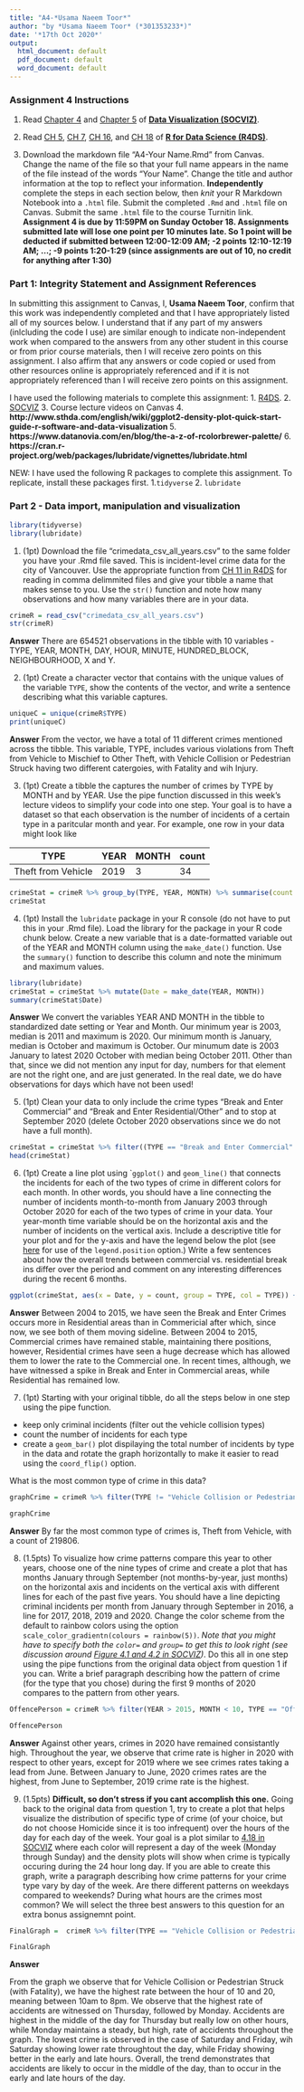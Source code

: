 ```yaml
---
title: "A4-*Usama Naeem Toor*"
author: "by *Usama Naeem Toor* (*301353233*)"
date: '*17th Oct 2020*'
output:
  html_document: default
  pdf_document: default
  word_document: default
---
```


### Assignment 4 Instructions

1. Read [Chapter 4](https://socviz.co/groupfacettx.html#groupfacettx) and [Chapter 5](https://socviz.co/workgeoms.html#workgeoms) of [**Data Visualization (SOCVIZ)**](https://socviz.co).

2. Read [CH 5](https://r4ds.had.co.nz/transform.html), [CH 7](https://r4ds.had.co.nz/exploratory-data-analysis.html), [CH 16](https://r4ds.had.co.nz/dates-and-times.html), and [CH 18](https://r4ds.had.co.nz/pipes.html) of [**R for Data Science (R4DS)**](https://r4ds.had.co.nz). 

3. Download the markdown file "A4-Your Name.Rmd" from Canvas. Change the name of the file so that your full name appears in the name of the file instead of the words "Your Name". Change the title and author information at the top to reflect your information.  **Independently** complete the steps in each section below, then *knit* your R Markdown Notebook into a ``.html`` file. Submit the completed ``.Rmd`` and ``.html`` file on Canvas. Submit the same ``.html`` file to the course Turnitin link. **Assignment 4 is due by 11:59PM on Sunday October 18. Assignments submitted late will lose one point per 10 minutes late. So 1 point will be deducted if submitted between 12:00-12:09 AM; -2 points 12:10-12:19 AM; ...; -9 points 1:20-1:29 (since assignments are out of 10, no credit for anything after 1:30)** 

### Part 1: Integrity Statement and Assignment References

In submitting this assignment to Canvas, I, **Usama Naeem Toor**, confirm that this work was independently completed and that I have appropriately listed all of my sources below. I understand that if any part of my answers (inlcluding the code I use) are similar enough to indicate non-independent work when compared to the answers from any other student in this course or from prior course materials, then I will receive zero points on this assignment. I also affirm that any answers or code copied or used from other resources online is appropriately referenced and if it is not appropriately referenced than I will receive zero points on this assignment. 

I have used the following materials to complete this assignment: 
1. [R4DS](https://r4ds.had.co.nz). 
2. [SOCVIZ](https://socviz.co)
3. Course lecture videos on Canvas
4. **http://www.sthda.com/english/wiki/ggplot2-density-plot-quick-start-guide-r-software-and-data-visualization **
5. **https://www.datanovia.com/en/blog/the-a-z-of-rcolorbrewer-palette/**
6. **https://cran.r-project.org/web/packages/lubridate/vignettes/lubridate.html**

NEW: I have used the following R packages to complete this assignment. To replicate, install these packages first.
1.`tidyverse`
2. `lubridate`

### Part 2 - Data import, manipulation and visualization

```r
library(tidyverse)
library(lubridate)
```

1. (1pt) Download the file "crimedata_csv_all_years.csv" to the same folder you have your .Rmd file saved. This is incident-level crime data for the city of Vancouver. Use the appropriate function from [CH 11 in R4DS](https://r4ds.had.co.nz/data-import.html) for reading in comma delimmited files and give your tibble a name that makes sense to you. Use the `str()` function and note how many observations and how many variables there are in your data.


```r
crimeR = read_csv("crimedata_csv_all_years.csv")
str(crimeR)
```
**Answer** 
There are 654521 observations in the tibble with 10 variables - TYPE, YEAR, MONTH, DAY, HOUR, MINUTE, HUNDRED_BLOCK, NEIGHBOURHOOD, X and Y.


2. (1pt) Create a character vector that contains with the unique values of the variable `TYPE`, show the contents of the vector, and write a sentence describing what this variable captures. 

```r
uniqueC = unique(crimeR$TYPE)
print(uniqueC)
```
**Answer**
From the vector, we have a total of 11 different crimes mentioned across the tibble. This variable, TYPE, includes various violations from Theft from Vehicle to Mischief to Other Theft, with Vehicle Collision or Pedestrian Struck having two different catergoies, with Fatality and wih Injury. 

3. (1pt) Create a tibble the captures the number of crimes by TYPE by MONTH and by YEAR. Use the pipe function discussed in this week's lecture videos to simplify your code into one step. Your goal is to have a dataset so that each observation is the number of incidents of a certain type in a paritcular month and year. For example, one row in your data might look like 

TYPE  | YEAR | MONTH | count
------------- | ------------- | ------------- |------------- 
Theft from Vehicle  | 2019 | 3 | 34

```r
crimeStat = crimeR %>% group_by(TYPE, YEAR, MONTH) %>% summarise(count = n())
crimeStat
```


4. (1pt) Install the `lubridate` package in your R console (do not have to put this in your .Rmd file). Load the library for the package in your R code chunk below. Create a new variable that is a date-formatted variable out of the YEAR and MONTH column using the `make_date()` function. Use the `summary()` function to describe this column and note the minimum and maximum values. 

```r
library(lubridate)
crimeStat = crimeStat %>% mutate(Date = make_date(YEAR, MONTH))
summary(crimeStat$Date)

```
**Answer**
We convert the variables YEAR AND MONTH in the tibble to standardized date setting or Year and Month. Our minimum year is 2003, median is 2011 and maximum is 2020. Our minimum month is January, median is October and maximum is October. Our minumum date is 2003 January to latest 2020 October with median being October 2011. Other than that, since we did not mention any input for day, numbers for that element are not the right one, and are just generated. In the real date, we do have observations for days which have not been used!

5. (1pt) Clean your data to only include the crime types "Break and Enter Commercial" and "Break and Enter Residential/Other" and to stop at September 2020 (delete October 2020 observations since we do not have a full month). 

```r
crimeStat = crimeStat %>% filter((TYPE == "Break and Enter Commercial" | TYPE == "Break and Enter Residential/Other") & Date < "2020-09-30")
head(crimeStat)
```


6. (1pt) Create a line plot using ``ggplot()` and `geom_line()` that connects the incidents for each of the two types of crime in different colors for each month. In other words, you should have a  line connecting the number of incidents month-to-month from January 2003 through October 2020 for each of the two types of crime in your data. Your year-month time variable should be on the horizontal axis and the number of incidents on the vertical axis. Include a descriptive title for your plot and for the y-axis and have the legend below the plot (see [here](http://www.sthda.com/english/wiki/ggplot2-legend-easy-steps-to-change-the-position-and-the-appearance-of-a-graph-legend-in-r-software) for use of the `legend.position` option.) Write a few sentences about how the overall trends between commercial vs. residential break ins differ over the period and comment on any interesting differences during the recent 6 months. 

```r
ggplot(crimeStat, aes(x = Date, y = count, group = TYPE, col = TYPE)) + geom_line() + scale_x_date(date_breaks = "2 year") + labs( y = "Number of Crime Incidents", title = "Break and Entry crimes from 2003 to 2020", x = "") + theme(plot.title = element_text(hjust=0.5)) + theme(legend.position="bottom") + theme(legend.title = element_blank())
```


**Answer**
Between 2004 to 2015, we have seen the Break and Enter Crimes occurs more in Residential areas than in Commericial after which, since now, we see both of them moving sideline. Between 2004  to 2015, Commercial crimes have remained stable, maintaining there positions, however, Residential crimes have seen a huge decrease which has allowed them to lower the rate to the Commercial one. In recent times, although, we have witnessed a spike in Break and Enter in Commercial areas, while Residential has remained low.


7. (1pt) Starting with your original tibble, do all the steps below in one step using the pipe function. 
  + keep only criminal incidents (filter out the vehicle collision types)
  + count the number of incidents for each type
  + create a `geom_bar()` plot dispilaying the total number of incidents by type in the data and rotate the graph horizontally to make it easier to read using the `coord_flip()` option. 
  
What is the most common type of crime in this data? 

```r
graphCrime = crimeR %>% filter(TYPE != "Vehicle Collision or Pedestrian Struck (with Injury)" & TYPE != "Vehicle Collision or Pedestrian Struck (with Fatality)") %>% group_by(TYPE) %>% summarize(total_incidents = n()) %>% ggplot(mapping = aes(x = TYPE, y = total_incidents)) + geom_bar(stat = "identity") + labs(x = "Type of Crime", y = "Total number of crimes", title = "Crime across different categories") + coord_flip()

graphCrime

```



**Answer**
By far the most common type of crimes is, Theft from Vehicle, with a count of 219806.
  

8. (1.5pts) To visualize how crime patterns compare this year to other years, choose one of the nine types of crime and create a plot that has months January through September (not months-by-year, just months) on the horizontal axis and incidents on the vertical axis with different lines for each of the past five years. You should have a line depicting criminal incidents per month from January through September in 2016, a line for 2017, 2018, 2019 and 2020. Change the color scheme from the default to rainbow colors using the option `scale_color_gradientn(colours = rainbow(5))`. *Note that you might have to specify both the `color=` and `group=` to get this to look right (see discussion around [Figure 4.1 and 4.2 in SOCVIZ](https://socviz.co/groupfacettx.html#groupfacettx))*.  Do this all in one step using the pipe functions from the original data object from question 1 if you can. Write a brief paragraph describing how the pattern of crime (for the type that you chose) during the first 9 months of 2020 compares to the pattern from other years. 

```r
OffencePerson = crimeR %>% filter(YEAR > 2015, MONTH < 10, TYPE == "Offence Against a Person") %>% group_by(YEAR, MONTH) %>% summarise(Activity = n()) %>% mutate(MonthNumb = month(MONTH, label = TRUE)) %>%  ggplot(mapping = aes(x = MonthNumb, y = Activity, group = YEAR)) + geom_line(aes(col=YEAR)) + scale_color_gradientn(colours = rainbow(5)) + labs( y = "Number of Crime Incidents", title = "Offence Against a Person over the years", x = "Months") + theme(plot.title = element_text(hjust=0.5))

OffencePerson
```



**Answer**
Against other years, crimes in 2020 have remained consistantly high. Throughout the year, we observe that crime rate is higher in 2020 with respect to other years, except for 2019 where we see crimes rates taking a lead from June. Between January to June, 2020 crimes rates are the highest, from June to September, 2019 crime rate is the highest. 

9. (1.5pts) **Difficult, so don't stress if you cant accomplish this one.** Going back to the original data from question 1, try to create a plot that helps visualize the distribution of specific type of crime (of your choice, but do not choose Homicide since it is too infrequent) over the hours of the day for each day of the week. Your goal is a plot similar to [4.18 in SOCVIZ](https://socviz.co/groupfacettx.html#groupfacettx) where each color will represent a day of the week (Monday through Sunday) and the density plots will show when crime is typically occuring during the 24 hour long day. If you are able to create this graph, write a paragraph describing how crime patterns for your crime type vary by day of the week. Are there different patterns on weekdays compared to weekends? During what hours are the crimes most common? We will select the three best answers to this question for an extra bonus assignemnt point. 


```r

FinalGraph =  crimeR %>% filter(TYPE == "Vehicle Collision or Pedestrian Struck (with Fatality)") %>% mutate(Date = make_datetime(YEAR, MONTH, DAY, HOUR, MINUTE), DayNumb = wday(Date, label = TRUE)) %>% ggplot(aes(x=HOUR, group = DayNumb, fill = DayNumb, color = DayNumb)) + geom_density(alpha = 0.3) + labs(title = "Vehicle Collision or Pedestrian Struck (with Fatality)", x = "Hour of the Day") + theme(plot.title = element_text(hjust=0.5))

FinalGraph

```



**Answer**

From the graph we observe that for Vehicle Collision or Pedestrian Struck (with Fatality), we have the highest rate between the hour of 10 and 20, meaning between 10am to 8pm. We observe that the highest rate of accidents are witnessed on Thursday, followed by Monday. Accidents are highest in the middle of the day for Thursday but really low on other hours, while Monday maintains a steady, but high, rate of accidents throughout the graph. The lowest crime is observed in the case of Saturday and Friday, wih Saturday showing lower rate throughtout the day, while Friday showing better in the early and late hours. Overall, the trend demonstrates that accidents are likely to occur in the middle of the day, than to occur in the early and late hours of the day. 
